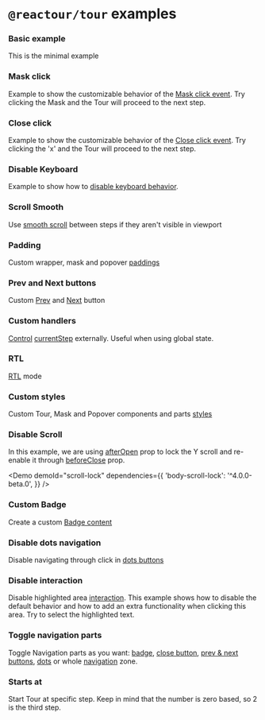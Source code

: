
# `@reactour/tour` examples

### Basic example

This is the minimal example

<Demo demoId="basic" />

### Mask click

Example to show the customizable behavior of the [Mask click event](/tour/props#onclickmask). Try clicking the Mask and the Tour will proceed to the next step.

 <Demo demoId="mask-click" />

### Close click

Example to show the customizable behavior of the [Close click event](/tour/props#onclickclose). Try clicking the 'x' and the Tour will proceed to the next step.

 <Demo demoId="close-click" />

### Disable Keyboard

Example to show how to [disable keyboard behavior](/tour/props#disablekeyboardnavigation).

<Demo demoId="disable-keyboard" />

### Scroll Smooth

Use [smooth scroll](/tour/props#scrollsmooth) between steps if they aren't visible in viewport

<Demo demoId="scroll-smooth" />


### Padding

Custom wrapper, mask and popover [paddings](/tour/props#padding)

<Demo demoId="padding" />


### Prev and Next buttons

Custom [Prev](/tour/props#prevbutton) and [Next](/tour/props#nextbutton) button

<Demo demoId="custom-prev-next" />

### Custom handlers

[Control](/tour/props#setcurrentstep) [currentStep](/tour/props#currentstep) externally. Useful when using global state.

<Demo demoId="custom-handlers" />


### RTL

[RTL](/tour/props#rtl) mode

<Demo demoId="rtl" />


### Custom styles

Custom Tour, Mask and Popover components and parts [styles](/tour/props#styles)

<Demo demoId="custom-styles" />

### Disable Scroll

In this example, we are using [afterOpen](/tour/props#afteropen) prop to lock the Y scroll and re-enable it through [beforeClose](/tour/props#beforeclose) prop.
      
<Demo demoId="scroll-lock" dependencies={{ 'body-scroll-lock': '^4.0.0-beta.0', }} />


### Custom Badge

Create a custom [Badge content](/tour/props#badgecontent)

<Demo demoId="custom-badge" />


### Disable dots navigation

Disable navigating through click in [dots buttons](/tour/props#disabledotsnavigation)

<Demo demoId="disable-dots-nav" />


### Disable interaction

Disable highlighted area [interaction](/tour/props#disableinteraction). This example shows how to disable the default behavior and how to add an extra functionality when clicking this area. Try to select the highlighted text.

<Demo demoId="disable-interaction" />

### Toggle navigation parts

Toggle Navigation parts as you want: [badge](/tour/props#showbadge), [close button](/tour/props#showclosebutton), [prev & next buttons](/tour/props#showprevnextbuttons), [dots](/tour/props#showdots) or whole [navigation](/tour/props#shownavigation) zone.

<Demo demoId="toggle-nav-parts" />


### Starts at

Start Tour at specific step. Keep in mind that the number is zero based, so 2 is the third step.

<Demo demoId="start-at" />